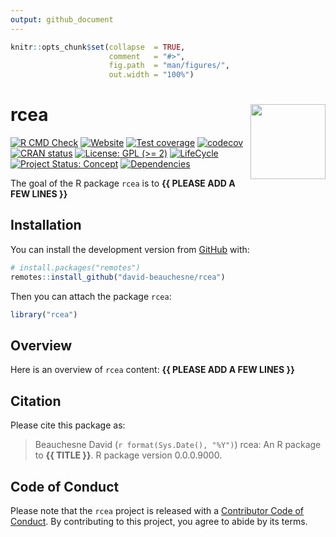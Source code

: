 ```yaml
---
output: github_document
---
```


<!-- README.md is generated from README.Rmd. Please edit that file -->


```r
knitr::opts_chunk$set(collapse  = TRUE,
                      comment   = "#>",
                      fig.path  = "man/figures/",
                      out.width = "100%")
```



rcea <img src="man/figures/package-sticker.png" align="right" style="float:right; height:120px;"/>
=========================================================

<!-- badges: start -->
[![R CMD Check](https://github.com/david-beauchesne/rcea/actions/workflows/R-CMD-check.yaml/badge.svg)](https://github.com/david-beauchesne/rcea/actions/workflows/R-CMD-check.yaml)
[![Website](https://github.com/david-beauchesne/rcea/actions/workflows/pkgdown.yaml/badge.svg)](https://github.com/david-beauchesne/rcea/actions/workflows/pkgdown.yaml)
[![Test coverage](https://github.com/david-beauchesne/rcea/actions/workflows/test-coverage.yaml/badge.svg)](https://github.com/david-beauchesne/rcea/actions/workflows/test-coverage.yaml)
[![codecov](https://codecov.io/gh/david-beauchesne/rcea/branch/master/graph/badge.svg)](https://codecov.io/gh/david-beauchesne/rcea)
[![CRAN status](https://www.r-pkg.org/badges/version/rcea)](https://CRAN.R-project.org/package=rcea)
[![License: GPL (>= 2)](https://img.shields.io/badge/License-GPL%20%28%3E%3D%202%29-blue.svg)](https://choosealicense.com/licenses/gpl-2.0/)
[![LifeCycle](https://img.shields.io/badge/lifecycle-experimental-orange)](https://lifecycle.r-lib.org/articles/stages.html#experimental)
[![Project Status: Concept](https://www.repostatus.org/badges/latest/concept.svg)](https://www.repostatus.org/#concept)
[![Dependencies](https://img.shields.io/badge/dependencies-0/0-brightgreen?style=flat)](#)
<!-- badges: end -->


The goal of the R package `rcea` is to **{{ PLEASE ADD A FEW LINES }}**



## Installation

You can install the development version from [GitHub](https://github.com/) with:

```r
# install.packages("remotes")
remotes::install_github("david-beauchesne/rcea")
```

Then you can attach the package `rcea`:

```r
library("rcea")
```



## Overview

Here is an overview of `rcea` content: **{{ PLEASE ADD A FEW LINES }}**



## Citation

Please cite this package as: 

> Beauchesne David (`r format(Sys.Date(), "%Y")`) rcea: An R 
package to **{{ TITLE }}**. R package version 0.0.0.9000.



## Code of Conduct

Please note that the `rcea` project is released with a 
[Contributor Code of Conduct](https://contributor-covenant.org/version/2/0/CODE_OF_CONDUCT.html). 
By contributing to this project, you agree to abide by its terms.
